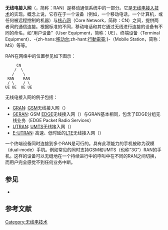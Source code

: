 {{unreferenced|time=2017-01-17T14:52:32+00:00}}
{{NoteTA
|T=zh:無線電接入網;zh-cn:无线电接入网;zh-tw:無線電存取網路;
|G1=IT
|1=zh-cn:无线电接入网;zh-tw:無線電存取網路;
|2=zh-cn:无线接入网;zh-tw:無線存取網路;
|3=zh-cn:无线电接入;zh-tw:無線電存取;
|4=zh-cn:接入网;zh-tw:存取網路;
}}

'''无线电接入网'''（{{lang-en|Radio Access Network}}，简称：RAN）是移动通信系统中的一部分。它是[[无线电接入技术|无线电接入技术]]的实现。概念上说，它存在于一个设备（例如，一个移动电话，一个计算机，或任何被远程控制的机器）与[[核心网|核心网]]（Core Network，简称：CN）之间，提供两者间的通信连接。根据标准的不同，移动电话和其它通过无线进行连接的设备有不同的命名，如“用户设备”（User Equipment，简称：UE）、终端设备（Terminal Equipment）、-{zh-hans:[[移动台|移动台]];zh-hant:[[行動電臺|行動電臺]];}-（Mobile Station，简称：MS）等等。

RAN在网络中的位置参见如下图示：
<pre>
     CN
    /  \
   /    \
 RAN    RAN
 / \    / \
UE UE  UE UE
</pre>

无线电接入网的例子包括：
* [[GRAN|GRAN]]: [[GSM|GSM]]无线接入网（{{lang-en|GSM Radio Access Network}}）
* [[GERAN|GERAN]]: GSM [[EDGE|EDGE]]无线接入网（{{lang-en|GSM EDGE Radio Access Network}}）与GRAN基本相同，包含了EDGE分组无线业务（EDGE Packet Radio Services）
* [[UTRAN|UTRAN]]: [[UMTS|UMTS]]无线接入网（{{lang-en|UMTS Radio Access Network}}）
* [[E-UTRAN|E-UTRAN]]: 高速、低时延的[[长期演进技术|LTE]]无线接入网（{{lang-en|Evolved UMTS Terrestrial Radio Access Network}}）

一个终端设备同时连接到多个RAN是可行的。具有此项能力的手机被称为双模（dual-mode）手机。例如常见的同时支持GSM和UMTS（也称“3G”）RAN的手机。这样的设备可以无缝地在一个持续进行中的呼叫中在不同的RAN之间切换，而用户完全感觉不到任何业务中断。

==参见==
* {{le|IP連接性存取網路|IP connectivity access network|-{zh-cn:IP连通性接入网;zh-tw:IP連接性存取網路;}-}}

==参考文献==
{{reflist}}

{{DEFAULTSORT:无线电接入网}}
[[Category:无线电技术|Category:无线电技术]]